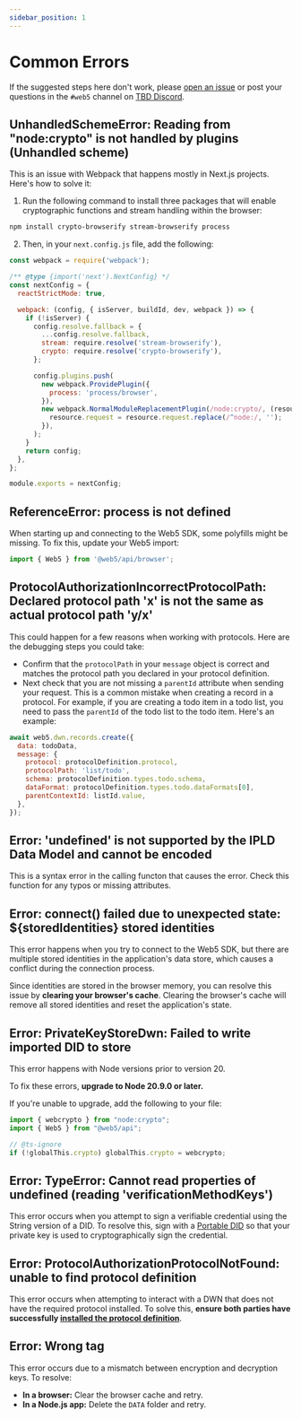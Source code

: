 ```yaml
---
sidebar_position: 1
---
```


# Common Errors
If the suggested steps here don't work, please [open an issue](https://github.com/TBD54566975/developer.tbd.website/issues) or post your questions in the `#web5` channel on [TBD Discord](https://discord.com/invite/TBD).

## UnhandledSchemeError: Reading from "node:crypto" is not handled by plugins (Unhandled scheme)

This is an issue with Webpack that happens mostly in Next.js projects. Here's how to solve it:

1. Run the following command to install three packages that will enable cryptographic functions and stream handling within the browser:

```bash
npm install crypto-browserify stream-browserify process
```

2. Then, in your `next.config.js` file, add the following:

```js
const webpack = require('webpack');

/** @type {import('next').NextConfig} */
const nextConfig = {
  reactStrictMode: true,

  webpack: (config, { isServer, buildId, dev, webpack }) => {
    if (!isServer) {
      config.resolve.fallback = {
        ...config.resolve.fallback,
        stream: require.resolve('stream-browserify'),
        crypto: require.resolve('crypto-browserify'),
      };

      config.plugins.push(
        new webpack.ProvidePlugin({
          process: 'process/browser',
        }),
        new webpack.NormalModuleReplacementPlugin(/node:crypto/, (resource) => {
          resource.request = resource.request.replace(/^node:/, '');
        }),
      );
    }
    return config;
  },
};

module.exports = nextConfig;
```

## ReferenceError: process is not defined

When starting up and connecting to the Web5 SDK, some polyfills might be missing. To fix this, update your Web5 import:

```js
import { Web5 } from '@web5/api/browser';
```

## ProtocolAuthorizationIncorrectProtocolPath: Declared protocol path 'x' is not the same as actual protocol path 'y/x'

This could happen for a few reasons when working with protocols. Here are the debugging steps you could take:

- Confirm that the `protocolPath` in your `message` object is correct and matches the protocol path you declared in your protocol definition.
- Next check that you are not missing a `parentId` attribute when sending your request. This is a common mistake when creating a record in a protocol. For example, if you are creating a todo item in a todo list, you need to pass the `parentId` of the todo list to the todo item. Here's an example:

```js
await web5.dwn.records.create({
  data: todoData,
  message: {
    protocol: protocolDefinition.protocol,
    protocolPath: 'list/todo',
    schema: protocolDefinition.types.todo.schema,
    dataFormat: protocolDefinition.types.todo.dataFormats[0],
    parentContextId: listId.value,
  },
});
```

## Error: 'undefined' is not supported by the IPLD Data Model and cannot be encoded

This is a syntax error in the calling functon that causes the error. Check this function for any typos or missing attributes.

## Error: connect() failed due to unexpected state: $\{storedIdentities} stored identities

This error happens when you try to connect to the Web5 SDK, but there are multiple stored identities in the application's data store, which causes a conflict during the connection process.

Since identities are stored in the browser memory, you can resolve this issue by **clearing your browser's cache**. Clearing the browser's cache will remove all stored identities and reset the application's state.


## Error: PrivateKeyStoreDwn: Failed to write imported DID to store

This error happens with Node versions prior to version 20.

To fix these errors, **upgrade to Node 20.9.0 or later.**

If you're unable to upgrade, add the following to your file:

```js
import { webcrypto } from "node:crypto";
import { Web5 } from "@web5/api";

// @ts-ignore
if (!globalThis.crypto) globalThis.crypto = webcrypto;
```

## Error: TypeError: Cannot read properties of undefined (reading 'verificationMethodKeys')

This error occurs when you attempt to sign a verifiable credential using the String version of a DID. To resolve this, sign with a [Portable DID](/docs/web5/decentralized-identifiers/how-to-create-did#portable-did) so that your private key is used to cryptographically sign the credential.

## Error: ProtocolAuthorizationProtocolNotFound: unable to find protocol definition

This error occurs when attempting to interact with a DWN that does not have the required protocol installed. To solve this, **ensure both parties have successfully [installed the protocol definition](/docs/web5/decentralized-web-nodes/what-are-protocols#installing-a-protocol)**.

## Error: Wrong tag

This error occurs due to a mismatch between encryption and decryption keys. To resolve:

* **In a browser:** Clear the browser cache and retry.
* **In a Node.js app:** Delete the `DATA` folder and retry.
